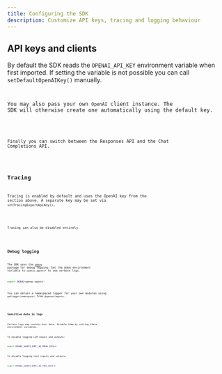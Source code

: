 ```yaml
---
title: Configuring the SDK
description: Customize API keys, tracing and logging behaviour
---
```



## API keys and clients

By default the SDK reads the `OPENAI_API_KEY` environment variable when first imported. If setting the variable is not possible you can call `setDefaultOpenAIKey()` manually.

<Code
  lang="typescript"
  code={setDefaultOpenAIKeyExample}
  title="Set default OpenAI key"
/>

You may also pass your own `OpenAI` client instance. The SDK will otherwise create one automatically using the default key.

<Code
  lang="typescript"
  code={setDefaultOpenAIClientExample}
  title="Set default OpenAI client"
/>

Finally you can switch between the Responses API and the Chat Completions API.

<Code lang="typescript" code={setOpenAIAPIExample} title="Set OpenAI API" />

## Tracing

Tracing is enabled by default and uses the OpenAI key from the section above. A separate key may be set via `setTracingExportApiKey()`.

<Code
  lang="typescript"
  code={setTracingExportApiKeyExample}
  title="Set tracing export API key"
/>

Tracing can also be disabled entirely.

<Code
  lang="typescript"
  code={setTracingDisabledExample}
  title="Disable tracing"
/>

## Debug logging

The SDK uses the [`debug`](https://www.npmjs.com/package/debug) package for debug logging. Set the `DEBUG` environment variable to `openai-agents*` to see verbose logs.

```bash
export DEBUG=openai-agents*
```

You can obtain a namespaced logger for your own modules using `getLogger(namespace)` from `@openai/agents`.

<Code lang="typescript" code={getLoggerExample} title="Get logger" />

### Sensitive data in logs

Certain logs may contain user data. Disable them by setting these environment variables.

To disable logging LLM inputs and outputs:

```bash
export OPENAI_AGENTS_DONT_LOG_MODEL_DATA=1
```

To disable logging tool inputs and outputs:

```bash
export OPENAI_AGENTS_DONT_LOG_TOOL_DATA=1
```
